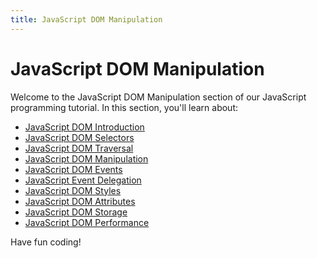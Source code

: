 ```yaml
---
title: JavaScript DOM Manipulation
---
```


# JavaScript DOM Manipulation

Welcome to the JavaScript DOM Manipulation section of our JavaScript programming tutorial. In this section, you'll learn about:

- [JavaScript DOM Introduction](./0-javascript-dom-introduction.mdx)
- [JavaScript DOM Selectors](./1-javascript-dom-selectors.mdx)
- [JavaScript DOM Traversal](./2-javascript-dom-traversal.mdx)
- [JavaScript DOM Manipulation](./3-javascript-dom-manipulation.mdx)
- [JavaScript DOM Events](./4-javascript-dom-events.mdx)
- [JavaScript Event Delegation](./5-javascript-event-delegation.mdx)
- [JavaScript DOM Styles](./6-javascript-dom-styles.mdx)
- [JavaScript DOM Attributes](./7-javascript-dom-attributes.mdx)
- [JavaScript DOM Storage](./8-javascript-dom-storage.mdx)
- [JavaScript DOM Performance](./9-javascript-dom-performance.mdx)

Have fun coding!